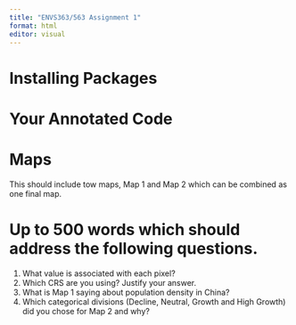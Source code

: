 ```yaml
---
title: "ENVS363/563 Assignment 1"
format: html
editor: visual
---
```


# Installing Packages

# Your Annotated Code


# Maps

This should include tow maps, Map 1 and Map 2 which can be combined as one final map. 

# Up to 500 words which should address the following questions.

1. What value is associated with each pixel?
2. Which CRS are you using? Justify your answer.
3. What is Map 1 saying about population density in China?
4. Which categorical divisions (Decline, Neutral, Growth and High Growth) did you chose for Map 2 and why?